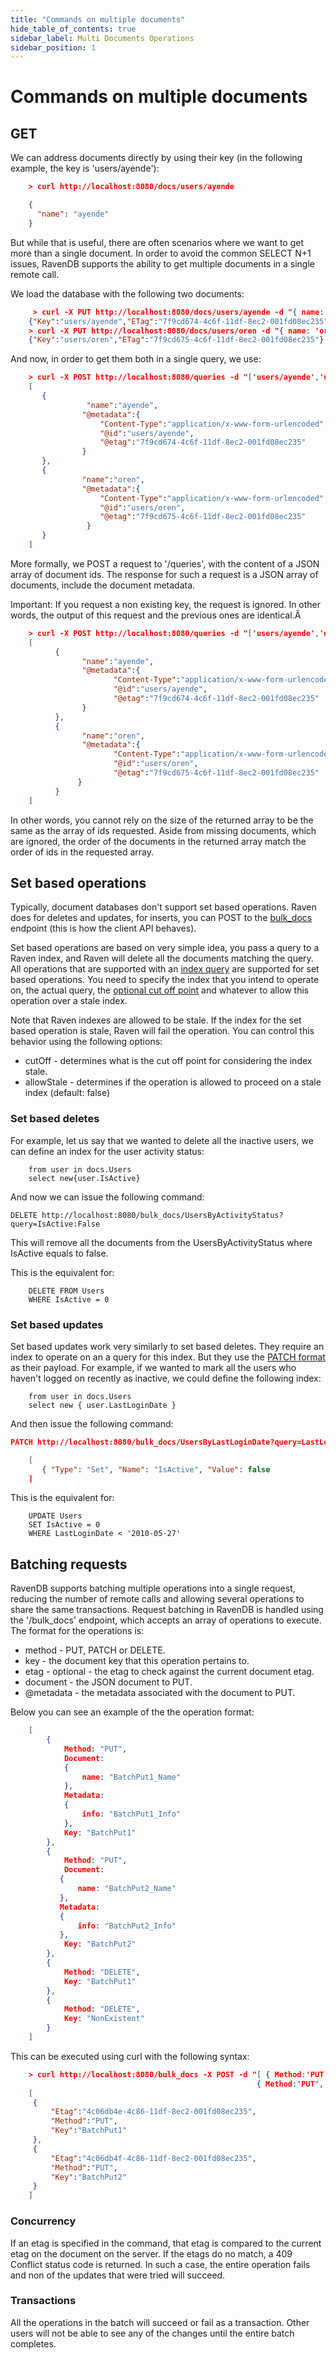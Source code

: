 ```yaml
---
title: "Commands on multiple documents"
hide_table_of_contents: true
sidebar_label: Multi Documents Operations
sidebar_position: 1
---
```



# Commands on multiple documents

## GET

We can address documents directly by using their key (in the following example, the key is 'users/ayende'):

```json 
    > curl http://localhost:8080/docs/users/ayende

    {
      "name": "ayende"
    }
```

But while that is useful, there are often scenarios where we want to get more than a single document. In order to avoid the common SELECT N+1 issues, RavenDB supports the ability to get multiple documents in a single remote call.
 
We load the database with the following two documents:

```json 
     > curl -X PUT http://localhost:8080/docs/users/ayende -d "{ name: 'ayende'}"
    {"Key":"users/ayende","ETag":"7f9cd674-4c6f-11df-8ec2-001fd08ec235"}
    > curl -X PUT http://localhost:8080/docs/users/oren -d "{ name: 'oren'}"
    {"Key":"users/oren","ETag":"7f9cd675-4c6f-11df-8ec2-001fd08ec235"}
```

And now, in order to get them both in a single query, we use:

```json 
    > curl -X POST http://localhost:8080/queries -d "['users/ayende','users/oren']"
    [
       {
                 "name":"ayende",
                "@metadata":{
                    "Content-Type":"application/x-www-form-urlencoded",
                    "@id":"users/ayende",
                    "@etag":"7f9cd674-4c6f-11df-8ec2-001fd08ec235"
                }
       },
       {
                "name":"oren",
                "@metadata":{
                    "Content-Type":"application/x-www-form-urlencoded",
                    "@id":"users/oren",
                    "@etag":"7f9cd675-4c6f-11df-8ec2-001fd08ec235"
                 }
       }
    ]
```

More formally, we POST a request to '/queries', with the content of a JSON array of document ids. The response for such a request is a JSON array of documents, include the document metadata.

Important: If you request a non existing key, the request is ignored. In other words, the output of this request and the previous ones are identical.Â

```json 
    > curl -X POST http://localhost:8080/queries -d "['users/ayende','does not exists', 'users/oren']"
    [
          {
                "name":"ayende",
                "@metadata":{
                       "Content-Type":"application/x-www-form-urlencoded",
                       "@id":"users/ayende",
                       "@etag":"7f9cd674-4c6f-11df-8ec2-001fd08ec235"
                }
          },
          {
                "name":"oren",
                "@metadata":{
                       "Content-Type":"application/x-www-form-urlencoded",
                       "@id":"users/oren",
                       "@etag":"7f9cd675-4c6f-11df-8ec2-001fd08ec235"
               }
          }
    ]
```

In other words, you cannot rely on the size of the returned array to be the same as the array of ids requested.
Aside from missing documents, which are ignored, the order of the documents in the returned array match the order of ids in the requested array.

## Set based operations

Typically, document databases don't support set based operations. Raven does for deletes and updates, for inserts, you can POST to the [bulk_docs](https://ravendb.net/docs/http-api/multi/http-api-multi-batching?version=1.0) endpoint (this is how the client API behaves).

Set based operations are based on very simple idea, you pass a query to a Raven index, and Raven will delete all the documents matching the query. All operations that are supported with an [index query](https://ravendb.net/docs/http-api/http-api-indexes-querying?version=1.0) are supported for set based operations. You need to specify the index that you intend to operate on, the actual query, the [optional cut off point](https://ravendb.net/docs/theory/indexes/docs-http-indexes?version=1.0) and whatever to allow this operation over a stale index.

Note that Raven indexes are allowed to be stale. If the index for the set based operation is stale, Raven will fail the operation. You can control this behavior using the following options:

* cutOff - determines what is the cut off point for considering the index stale.
* allowStale - determines if the operation is allowed to proceed on a stale index (default: false)

### Set based deletes

For example, let us say that we wanted to delete all the inactive users, we can define an index for the user activity status:

```plain 
    from user in docs.Users
    select new{user.IsActive}
```

And now we can issue the following command:

```plain 
DELETE http://localhost:8080/bulk_docs/UsersByActivityStatus?query=IsActive:False
```

This will remove all the documents from the UsersByActivityStatus where IsActive equals to false.

This is the equivalent for:

```plain 
    DELETE FROM Users
    WHERE IsActive = 0
```

### Set based updates

Set based updates work very similarly to set based deletes. They require an index to operate on an a query for this index. But they use the [PATCH format](https://ravendb.net/docs/http-api/singledocumentoperations/http-api-patch?version=1.0) as their payload. For example, if we wanted to mark all the users who haven't logged on recently as inactive, we could define the following index:

```plain 
    from user in docs.Users
    select new { user.LastLoginDate }
```

And then issue the following command:

```json 
PATCH http://localhost:8080/bulk_docs/UsersByLastLoginDate?query=LastLoginDate:[NULL TO 20100527]

    [
       { "Type": "Set", "Name": "IsActive", "Value": false
    ]
```

This is the equivalent for:

```plain 
    UPDATE Users
    SET IsActive = 0
    WHERE LastLoginDate < '2010-05-27'
```

## Batching requests
RavenDB supports batching multiple operations into a single request, reducing the number of remote calls and allowing several operations to share the same transactions.
Request batching in RavenDB is handled using the '/bulk_docs' endpoint, which accepts an array of operations to execute. The format for the operations is:

* method - PUT, PATCH or DELETE.
* key - the document key that this operation pertains to.
* etag - optional - the etag to check against the current document etag.
* document - the JSON document to PUT.
* @metadata - the metadata associated with the document to PUT.

Below you can see an example of the the operation format:

```json 
    [
        {
            Method: "PUT",
            Document:
            {
                name: "BatchPut1_Name"
            },
            Metadata:
            {
                info: "BatchPut1_Info"
            },
            Key: "BatchPut1"
        },
        {
            Method: "PUT",
            Document:
           {
               name: "BatchPut2_Name"
           },
           Metadata:
           {
               info: "BatchPut2_Info"
           },
            Key: "BatchPut2"
        },
        {
            Method: "DELETE",
            Key: "BatchPut1"
        },
        {
            Method: "DELETE",
            Key: "NonExistent"
        }
    ]
```
    
This can be executed using curl with the following syntax:

```json 
    > curl http://localhost:8080/bulk_docs -X POST -d "[ { Method:'PUT', Document:{  name:'BatchPut1_Name' }, Metadata:{  info:'BatchPut1_Info' },Key:'BatchPut1' }, 
                                                       { Method:'PUT', Document:{  name:'BatchPut2_Name' }, Metadata:{  }, Key:'BatchPut2' } ]"
    [
     {
         "Etag":"4c06db4e-4c86-11df-8ec2-001fd08ec235",
         "Method":"PUT",
         "Key":"BatchPut1"
     },
     {
         "Etag":"4c06db4f-4c86-11df-8ec2-001fd08ec235",
         "Method":"PUT",
         "Key":"BatchPut2"
     }
    ]
```

### Concurrency
If an etag is specified in the command, that etag is compared to the current etag on the document on the server. If the etags do no match, a 409 Conflict status code is returned. In such a case, the entire operation fails and non of the updates that were tried will succeed.

### Transactions
All the operations in the batch will succeed or fail as a transaction. Other users will not be able to see any of the changes until the entire batch completes.
